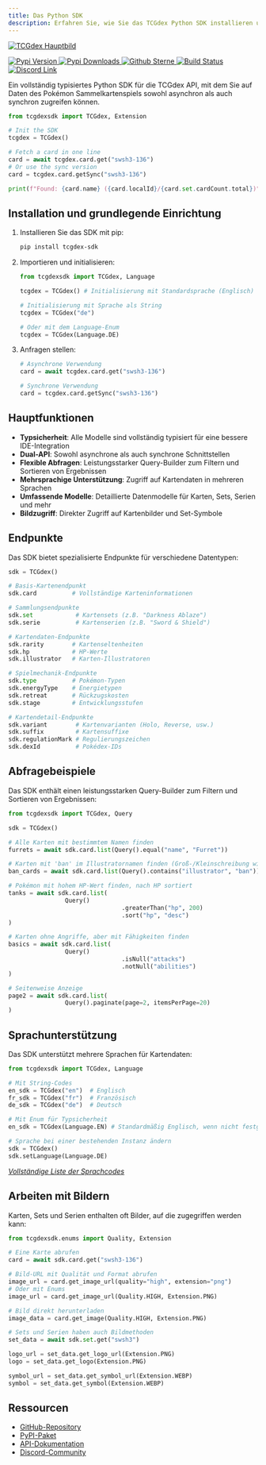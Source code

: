 ```yaml
---
title: Das Python SDK
description: Erfahren Sie, wie Sie das TCGdex Python SDK installieren und verwenden können
---
```


<p class="flex gap-2 justify-center">
	<a href="https://www.tcgdex.net">
		<img src="https://www.tcgdex.net/assets/og.png" alt="TCGdex Hauptbild" />
	</a>
</p>
<p class="flex gap-2 justify-center">
	<a href="http://pypi.org/project/tcgdex-sdk">
		<img src="https://img.shields.io/pypi/v/tcgdex-sdk?style=flat-square" alt="Pypi Version" />
	</a>
	<a href="http://pypi.org/project/tcgdex-sdk">
		<img src="https://img.shields.io/pypi/dm/tcgdex-sdk?style=flat-square" alt="Pypi Downloads" />
	</a>
		<a href="https://github.com/tcgdex/python-sdk/stargazers">
		<img src="https://img.shields.io/github/stars/tcgdex/python-sdk?style=flat-square" alt="Github Sterne" />
	</a>
	<a href="https://github.com/tcgdex/python-sdk/actions/workflows/build.yml">
		<img src="https://img.shields.io/github/actions/workflow/status/tcgdex/python-sdk/build.yml?style=flat-square" alt="Build Status" />
	</a>
	<a href="https://discord.gg/peACSRMZ7V">
		<img src="https://img.shields.io/discord/857231041261076491?color=%235865F2&label=Discord&style=flat-square" alt="Discord Link" />
	</a>
</p>

Ein vollständig typisiertes Python SDK für die TCGdex API, mit dem Sie auf Daten des Pokémon Sammelkartenspiels sowohl asynchron als auch synchron zugreifen können.

```python
from tcgdexsdk import TCGdex, Extension

# Init the SDK
tcgdex = TCGdex()

# Fetch a card in one line
card = await tcgdex.card.get("swsh3-136")
# Or use the sync version
card = tcgdex.card.getSync("swsh3-136")

print(f"Found: {card.name} ({card.localId}/{card.set.cardCount.total})")
```

## Installation und grundlegende Einrichtung

<Steps>

1. Installieren Sie das SDK mit pip:
	```bash
	pip install tcgdex-sdk
	```

2. Importieren und initialisieren:
	```python
	from tcgdexsdk import TCGdex, Language

	tcgdex = TCGdex() # Initialisierung mit Standardsprache (Englisch)

	# Initialisierung mit Sprache als String
	tcgdex = TCGdex("de")

	# Oder mit dem Language-Enum
	tcgdex = TCGdex(Language.DE)
	```

3. Anfragen stellen:
	```python
	# Asynchrone Verwendung
	card = await tcgdex.card.get("swsh3-136")

	# Synchrone Verwendung
	card = tcgdex.card.getSync("swsh3-136")
	```
</Steps>

## Hauptfunktionen

- **Typsicherheit**: Alle Modelle sind vollständig typisiert für eine bessere IDE-Integration
- **Dual-API**: Sowohl asynchrone als auch synchrone Schnittstellen
- **Flexible Abfragen**: Leistungsstarker Query-Builder zum Filtern und Sortieren von Ergebnissen
- **Mehrsprachige Unterstützung**: Zugriff auf Kartendaten in mehreren Sprachen
- **Umfassende Modelle**: Detaillierte Datenmodelle für Karten, Sets, Serien und mehr
- **Bildzugriff**: Direkter Zugriff auf Kartenbilder und Set-Symbole

## Endpunkte

Das SDK bietet spezialisierte Endpunkte für verschiedene Datentypen:

```python
sdk = TCGdex()

# Basis-Kartenendpunkt
sdk.card          # Vollständige Karteninformationen

# Sammlungsendpunkte
sdk.set            # Kartensets (z.B. "Darkness Ablaze")
sdk.serie          # Kartenserien (z.B. "Sword & Shield")

# Kartendaten-Endpunkte
sdk.rarity        # Kartenseltenheiten
sdk.hp            # HP-Werte
sdk.illustrator   # Karten-Illustratoren

# Spielmechanik-Endpunkte
sdk.type          # Pokémon-Typen
sdk.energyType    # Energietypen
sdk.retreat       # Rückzugskosten
sdk.stage         # Entwicklungsstufen

# Kartendetail-Endpunkte
sdk.variant        # Kartenvarianten (Holo, Reverse, usw.)
sdk.suffix         # Kartensuffixe
sdk.regulationMark # Regulierungszeichen
sdk.dexId          # Pokédex-IDs
```

## Abfragebeispiele

Das SDK enthält einen leistungsstarken Query-Builder zum Filtern und Sortieren von Ergebnissen:

```python
from tcgdexsdk import TCGdex, Query

sdk = TCGdex()

# Alle Karten mit bestimmtem Namen finden
furrets = await sdk.card.list(Query().equal("name", "Furret"))

# Karten mit 'ban' im Illustratornamen finden (Groß-/Kleinschreibung wird ignoriert)
ban_cards = await sdk.card.list(Query().contains("illustrator", "ban"))

# Pokémon mit hohem HP-Wert finden, nach HP sortiert
tanks = await sdk.card.list(
				Query()
								.greaterThan("hp", 200)
								.sort("hp", "desc")
)

# Karten ohne Angriffe, aber mit Fähigkeiten finden
basics = await sdk.card.list(
				Query()
								.isNull("attacks")
								.notNull("abilities")
)

# Seitenweise Anzeige
page2 = await sdk.card.list(
				Query().paginate(page=2, itemsPerPage=20)
)
```

## Sprachunterstützung

Das SDK unterstützt mehrere Sprachen für Kartendaten:

```python
from tcgdexsdk import TCGdex, Language

# Mit String-Codes
en_sdk = TCGdex("en")  # Englisch
fr_sdk = TCGdex("fr")  # Französisch
de_sdk = TCGdex("de")  # Deutsch

# Mit Enum für Typsicherheit
en_sdk = TCGdex(Language.EN) # Standardmäßig Englisch, wenn nicht festgelegt

# Sprache bei einer bestehenden Instanz ändern
sdk = TCGdex()
sdk.setLanguage(Language.DE)
```

[_Vollständige Liste der Sprachcodes_](https://github.com/tcgdex/cards-database/blob/master/interfaces.d.ts#L1-L5)

## Arbeiten mit Bildern

Karten, Sets und Serien enthalten oft Bilder, auf die zugegriffen werden kann:

```python
from tcgdexsdk.enums import Quality, Extension

# Eine Karte abrufen
card = await sdk.card.get("swsh3-136")

# Bild-URL mit Qualität und Format abrufen
image_url = card.get_image_url(quality="high", extension="png")
# Oder mit Enums
image_url = card.get_image_url(Quality.HIGH, Extension.PNG)

# Bild direkt herunterladen
image_data = card.get_image(Quality.HIGH, Extension.PNG)

# Sets und Serien haben auch Bildmethoden
set_data = await sdk.set.get("swsh3")

logo_url = set_data.get_logo_url(Extension.PNG)
logo = set_data.get_logo(Extension.PNG)

symbol_url = set_data.get_symbol_url(Extension.WEBP)
symbol = set_data.get_symbol(Extension.WEBP)
```

## Ressourcen

- [GitHub-Repository](https://github.com/tcgdex/python-sdk)
- [PyPI-Paket](https://pypi.org/project/tcgdex-sdk/)
- [API-Dokumentation](/rest)
- [Discord-Community](https://discord.gg/peACSRMZ7V)
